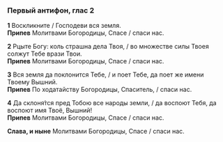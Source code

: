 ### Первый антифон, глас 2

**1** Воскликните / Господеви вся земля.  
**Припев** Молитвами Богородицы, Спасе / спаси нас.

**2** Рцыте Богу: коль страшна дела Твоя, / во множестве силы Твоея солжут Тебе врази Твои.  
**Припев** Молитвами Богородицы, Спасе / спаси нас.

**3** Вся земля да поклонится Тебе, / и поет Тебе, да поет же имени Твоему Вышний.  
**Припев** По ходатайству Богородицы, Спаситель, / спаси нас.

**4** Да склоня́тся пред Тобою все народы земли, / да воспоют Тебя, да воспоют имя Твоё, Вышний!  
**Припев** Молитвами Богородицы, Спасе / спаси нас.

**Слава, и ныне** Молитвами Богородицы, Спасе / спаси нас.
